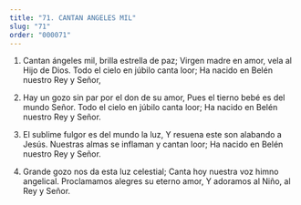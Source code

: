 ```yaml
---
title: "71. CANTAN ANGELES MIL"
slug: "71"
order: "000071"
---
```

1.  Cantan ángeles mil, brilla estrella de paz; Virgen madre en amor, vela al Hijo de Dios. Todo el cielo en júbilo canta loor;
Ha nacido en Belén nuestro Rey y Señor,

2.	Hay un gozo sin par por el don de su amor, Pues el tierno bebé es del mundo Señor. Todo el cielo en júbilo canta loor;
Ha nacido en Belén nuestro Rey y Señor.

3.	El sublime fulgor es del mundo la luz, Y resuena este son alabando a Jesús.
Nuestras almas se inflaman y cantan loor; Ha nacido en Belén nuestro Rey y Señor.

4.	Grande gozo nos da esta luz celestial; Canta hoy nuestra voz himno angelical. Proclamamos alegres su eterno amor,
Y adoramos al Niño, al Rey y Señor.


